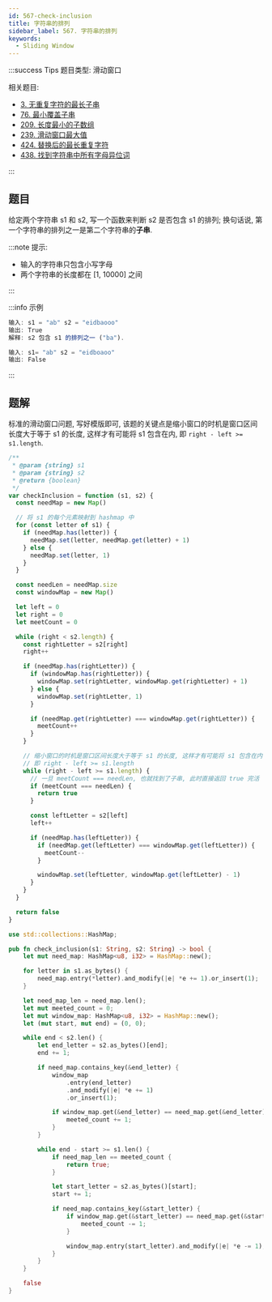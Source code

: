 ```yaml
---
id: 567-check-inclusion
title: 字符串的排列
sidebar_label: 567. 字符串的排列
keywords:
  - Sliding Window
---
```


:::success Tips
题目类型: 滑动窗口

相关题目:

- [3. 无重复字符的最长子串](/leetcode/medium/3-length-of-longest-substring)
- [76. 最小覆盖子串](/leetcode/hard/76-min-window)
- [209. 长度最小的子数组](/leetcode/medium/209-min-sub-array-len)
- [239. 滑动窗口最大值](/leetcode/hard/239-max-sliding-window)
- [424. 替换后的最长重复字符](/leetcode/medium/424-character-replacement)
- [438. 找到字符串中所有字母异位词](/leetcode/medium/438-find-anagrams)

:::

## 题目

给定两个字符串 s1 和 s2, 写一个函数来判断 s2 是否包含 s1 的排列; 换句话说, 第一个字符串的排列之一是第二个字符串的**子串**.

:::note 提示:

- 输入的字符串只包含小写字母
- 两个字符串的长度都在 [1, 10000] 之间

:::

:::info 示例

```ts
输入: s1 = "ab" s2 = "eidbaooo"
输出: True
解释: s2 包含 s1 的排列之一 ("ba").
```

```ts
输入: s1= "ab" s2 = "eidboaoo"
输出: False

```

:::

## 题解

标准的滑动窗口问题, 写好模版即可, 该题的关键点是缩小窗口的时机是窗口区间长度大于等于 s1 的长度, 这样才有可能将 s1 包含在内, 即 `right - left >= s1.length`.


<Tabs>
  <TabItem value="JavaScript" label="JavaScript" default>

```ts
/**
 * @param {string} s1
 * @param {string} s2
 * @return {boolean}
 */
var checkInclusion = function (s1, s2) {
  const needMap = new Map()

  // 将 s1 的每个元素映射到 hashmap 中
  for (const letter of s1) {
    if (needMap.has(letter)) {
      needMap.set(letter, needMap.get(letter) + 1)
    } else {
      needMap.set(letter, 1)
    }
  }

  const needLen = needMap.size
  const windowMap = new Map()

  let left = 0
  let right = 0
  let meetCount = 0

  while (right < s2.length) {
    const rightLetter = s2[right]
    right++

    if (needMap.has(rightLetter)) {
      if (windowMap.has(rightLetter)) {
        windowMap.set(rightLetter, windowMap.get(rightLetter) + 1)
      } else {
        windowMap.set(rightLetter, 1)
      }

      if (needMap.get(rightLetter) === windowMap.get(rightLetter)) {
        meetCount++
      }
    }

    // 缩小窗口的时机是窗口区间长度大于等于 s1 的长度, 这样才有可能将 s1 包含在内
    // 即 right - left >= s1.length
    while (right - left >= s1.length) {
      // 一旦 meetCount === needLen, 也就找到了子串, 此时直接返回 true 完活
      if (meetCount === needLen) {
        return true
      }

      const leftLetter = s2[left]
      left++

      if (needMap.has(leftLetter)) {
        if (needMap.get(leftLetter) === windowMap.get(leftLetter)) {
          meetCount--
        }

        windowMap.set(leftLetter, windowMap.get(leftLetter) - 1)
      }
    }
  }

  return false
}
```

</TabItem>
<TabItem value="Rust" label="Rust">

```rust
use std::collections::HashMap;

pub fn check_inclusion(s1: String, s2: String) -> bool {
    let mut need_map: HashMap<u8, i32> = HashMap::new();

    for letter in s1.as_bytes() {
        need_map.entry(*letter).and_modify(|e| *e += 1).or_insert(1);
    }

    let need_map_len = need_map.len();
    let mut meeted_count = 0;
    let mut window_map: HashMap<u8, i32> = HashMap::new();
    let (mut start, mut end) = (0, 0);

    while end < s2.len() {
        let end_letter = s2.as_bytes()[end];
        end += 1;

        if need_map.contains_key(&end_letter) {
            window_map
                .entry(end_letter)
                .and_modify(|e| *e += 1)
                .or_insert(1);

            if window_map.get(&end_letter) == need_map.get(&end_letter) {
                meeted_count += 1;
            }
        }

        while end - start >= s1.len() {
            if need_map_len == meeted_count {
                return true;
            }

            let start_letter = s2.as_bytes()[start];
            start += 1;

            if need_map.contains_key(&start_letter) {
                if window_map.get(&start_letter) == need_map.get(&start_letter) {
                    meeted_count -= 1;
                }

                window_map.entry(start_letter).and_modify(|e| *e -= 1);
            }
        }
    }

    false
}
```

</TabItem>
</Tabs>
